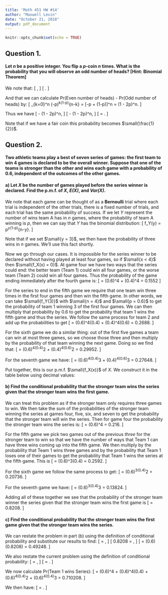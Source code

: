 ```yaml
---
title: 'Math 451 HW #14'
author: "Maxwell Levin"
date: "October 21, 2018"
output: pdf_document
---
```


```r
knitr::opts_chunk$set(echo = TRUE)
```

## Question 1.
#### Let *n* be a positive integer. You flip a *p*-coin *n* times. What is the probability that you will observe an odd number of heads? [Hint: Binomial Theorem]

We note that:
\[
  \text{1 = Pr(Odd number of heads) + Pr(Even number of heads)},
\]
\[
  \text{Pr(Even number of heads) = 1 - Pr(Odd number of heads)}.
\]

And that we can calculate Pr(Even number of heads) - Pr(Odd number of heads) by:
\[
  \sum_{k=0}^n \binom{n}{k}(-p)^k(1-p)^{n-k} = [-p + (1-p)]^n = (1 - 2p)^n.
\]

Thus we have
\[
  \text{Pr(Odd number of heads) = Pr(Even number of heads)} - (1 - 2p)^n,
\]
\[
  \text{Pr(Odd number of heads) = 1 - Pr(Odd number of heads)} - (1 - 2p)^n,
\]
\[
  \text{Pr(Odd number of heads)} = \frac{1 - (1 - 2p)^n}{2}.
\]

Note that if we have a fair coin this probability becomes $\small{\frac{1}{2}}$.
 

## Question 2.
#### Two athletic teams play a best of seven series of games: the first team to win 4 games is declared to be the overall winner. Suppose that one of the teams is stronger than the other and wins each game with a probability of 0.6, independent of the outcomes of the other games.
#### a) Let *X* be the number of games played before the series winner is declared. Find the p.m.f. of *X*, *E(X)*, and *Var(X)*.

We note that each game can be thought of as a **Bernoulli** trial where each trial is independent of the other trials, there is a fixed number of trials, and each trial has the same probability of success. If we let *Y* represent the number of wins team A has in *n* games, where the probability of team A winning is *p*, then we can say that *Y* has the binomial distribution:
\[
  f_Y(y) = \binom{n}{y}p^y(1-p)^{n-y}. 
\]

Note that if we set $\small{y = 3}$, we then have the probability of three wins in *n* games. We'll use this fact shortly. 

Now we go through our cases. It is impossible for the series winner to be declared without having played at least four games, so if $\small{x < 4}$ then $\small{f_X(x) = 0}$. At game four we have two ways that the series could end: the better team (Team 1) could win all four games, or the worse team (Team 2) could win all four games. Thus the probability of the game ending immediately after the fourth game is: 
\[
  \text{Pr(Series over at the fourth game)} = (0.6)^4 + (0.4)^4 = 0.1552
\]
  

For the series to end in the fifth game we require that one team win three times in the first four games and then win the fifth game. In other words, we can take $\small{f_Y(3)}$ with $\small{n = 4}$ and $\small{p = 0.6}$ to get the probability of team 1 winning 3 of the first four games. We can then multiply that probability by 0.6 to get the probability that team 1 wins the fifth game and thus the series. We follow the same process for team 2 and add up the probabilities to get
\[
  \text{Pr(Series over at the fifth game)} = \binom{4}{3}(0.6)^4(0.4) + \binom{4}{3}(0.4)^4(0.6) = 0.2688.
\]

For the sixth game we do a similar thing: out of the first five games a team can win at most three games, so we choose those three and then multiply by the probability of that team winning the next game. Doing so we find that:
\[
  \text{Pr(Series over at the sixth game)} = \binom{5}{3}(0.6)^4(0.4)^2 + \binom{5}{3}(0.4)^4(0.6)^2 = 0.29952.
\]

For the seventh game we have:
\[
  \text{Pr(Series over at the seventh game)} = \binom{6}{3}(0.6)^4(0.4)^3 + \binom{6}{3}(0.4)^4(0.6)^3 = 0.27648.
\]

Put together, this is our p.m.f. $\small{f_X(x)}$ of *X*. We construct it in the table below using decimal values:

\begin{table}[!h]
\centering
\begin{tabular}{|c|c|c|c|c|c|c|}
\hline
$X = x$ & x < 4 & 4 & 5 & 6 & 7 & 7 < x \\ \hline
$f_X(x)$ & $0$ & $0.1552$ & $0.2688$ & $0.29952$ & $0.27648$ & $0$\\ \hline 
\end{tabular}
\end{table}


#### b) Find the conditional probability that the stronger team wins the series given that the stronger team wins the first game.

We can treat this problem as if the stronger team only requires three games to win. We then take the sum of the probabilities of the stronger team winning the series at games four, five, six, and seven to get the probability that the stronger team will win the series. Then for game four the probability the stronger team wins the series is:
\[
  \text{Pr(Team 1 wins the series at the fourth game)} = (0.6)^4 = 0.216.
\]

For the fifth game we pick two games out of the previous *three* for the stronger team to win so that we have the number of ways that Team 1 can have three wins coming up into the fifth game. We then multiply by the probability that Team 1 wins three games and by the probability that Team 1 loses one of their games to get the probability that Team 1 wins the series at the fifth game. This is
\[
  \text{Pr(Series over at the fifth game)} = \binom{3}{2}(0.6)^3(0.4) = 0.2592.
\]

For the sixth game we follow the same process to get:
\[
  \text{Pr(Series over at the sixth game)} = \binom{4}{2}(0.6)^3(0.4)^2 = 0.20736.
\]

For the seventh game we have:
\[
  \text{Pr(Series over at the seventh game)} = \binom{5}{2}(0.6)^3(0.4)^3 = 0.13824.
\]

Adding all of these together we see that the probability of the stronger team winner the series given that the stronger team wins the first game is
\[
  \text{Pr(Team 1 wins the series | Team 1 wins first game)} = 0.8208.
\]

#### c) Find the conditional probability that the stronger team wins the first game given that the stronger team wins the series.

We can restate the problem in part (b) using the definition of conditional probability and substitute our results to find:
\[
  \text{Pr(Team 1 wins Series | Team 1 wins Game 1)} = \frac{ \text{Pr(Team 1 wins Series and Team 1 wins Game 1)}}{\text{Pr(Team 1 wins Game 1)}},
\]
\[
  0.8208 = \frac{ \text{Pr(Team 1 wins Series and Team 1 wins Game 1)}}{0.6},
\]
\[
  \text{Pr(Team 1 wins Series and Team 1 wins Game 1)} = (0.6)(0.8208) = 0.49248.
\]

We also restate the current problem using the definition of conditional probability:
\[
  \text{Pr(Team 1 wins Game 1 | Team 1 wins Series)} = \frac{ \text{Pr(Team 1 wins Game 1 and Team 1 wins Series)}}{\text{Pr(Team 1 wins Series)}},
\]
\[
  \text{Pr(Team 1 wins Game 1 | Team 1 wins Series)} = \frac{0.49248}{\text{Pr(Team 1 wins Series)}}.
\]

We now calculate Pr(Team 1 wins Series):
\[
  \text{Pr(Team 1 wins Series)} = (0.6)^4 + \binom{4}{3}(0.6)^4(0.4) + \binom{5}{3}(0.6)^4(0.4)^2 + \binom{6}{3}(0.6)^4(0.4)^3 = 0.710208.
\]

We then have:
\[
  \text{Pr(Team 1 wins Game 1 | Team 1 wins Series)} = \frac{0.49248}{0.710208} \approx 0.69343.
\]
